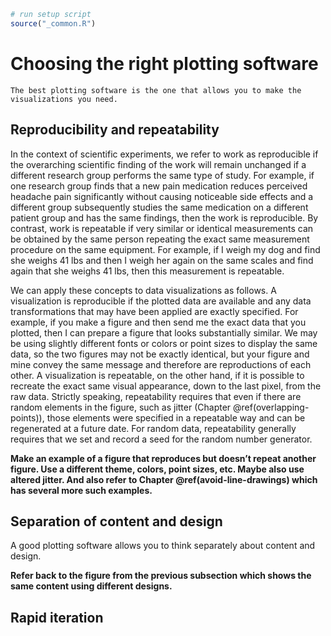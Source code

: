 ```r
# run setup script
source("_common.R")
```

# Choosing the right plotting software


```block
The best plotting software is the one that allows you to make the visualizations you need.
```




## Reproducibility and repeatability

In the context of scientific experiments, we refer to work as reproducible if the overarching scientific finding of the work will remain unchanged if a different research group performs the same type of study. For example, if one research group finds that a new pain medication reduces perceived headache pain significantly without causing noticeable side effects and a different group subsequently studies the same medication on a different patient group and has the same findings, then the work is reproducible. By contrast, work is repeatable if very similar or identical measurements can be obtained by the same person repeating the exact same measurement procedure on the same equipment. For example, if I weigh my dog and find she weighs 41 lbs and then I weigh her again on the same scales and find again that she weighs 41 lbs, then this measurement is repeatable.


We can apply these concepts to data visualizations as follows. A visualization is reproducible if the plotted data are available and any data transformations that may have been applied are exactly specified. For example, if you make a figure and then send me the exact data that you plotted, then I can prepare a figure that looks substantially similar. We may be using slightly different fonts or colors or point sizes to display the same data, so the two figures may not be exactly identical, but your figure and mine convey the same message and therefore are reproductions of each other. A visualization is repeatable, on the other hand, if it is possible to recreate the exact same visual appearance, down to the last pixel, from the raw data. Strictly speaking, repeatability requires that even if there are random elements in the figure, such as jitter (Chapter \@ref(overlapping-points)), those elements were specified in a repeatable way and can be regenerated at a future date. For random data, repeatability generally requires that we set and record a seed for the random number generator.

**Make an example of a figure that reproduces but doesn't repeat another figure. Use a different theme, colors, point sizes, etc. Maybe also use altered jitter. And also refer to Chapter \@ref(avoid-line-drawings) which has several more such examples.**


## Separation of content and design

A good plotting software allows you to think separately about content and design. 

**Refer back to the figure from the previous subsection which shows the same content using different designs.**

## Rapid iteration
